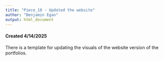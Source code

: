 ```yaml
---
title: "Piece_10 - Updated the website"
author: "Benjamin Egan"
output: html_document
---
```


#### Created 4/14/2025

There is a template for updating the visuals of the website version of the portfolios.